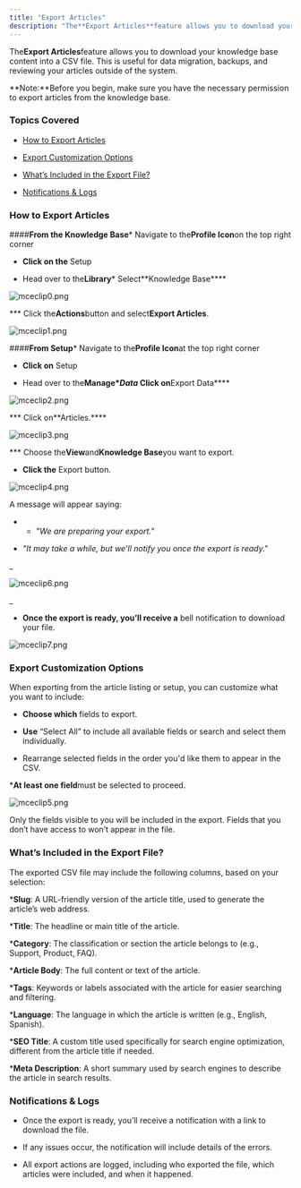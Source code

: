 ```yaml
---
title: "Export Articles"
description: "The**Export Articles**feature allows you to download your knowledge base content into a CSV file. This is useful for data migration, backups, and revi..."
---
```


The**Export Articles**feature allows you to download your knowledge base content into a CSV file. This is useful for data migration, backups, and reviewing your articles outside of the system.

<Note>
**Note:**Before you begin, make sure you have the necessary permission to export articles from the knowledge base.

</Note>

### Topics Covered

* [How to Export Articles](https://support.salesmate.io/hc/en-us/articles/44633603625625-Export-Articles#01JWJQW63J2D7HF6C8NAMWQC9V)

* [Export Customization Options](https://support.salesmate.io/hc/en-us/articles/44633603625625-Export-Articles#h_01JWDF2H3GRTVVD96CJ0CC0XEQ)

* [What’s Included in the Export File?](https://support.salesmate.io/hc/en-us/articles/44633603625625-Export-Articles#h_01JWDF2H3GHKTGXY8ECKZBN08M)

* [Notifications & Logs](https://support.salesmate.io/hc/en-us/articles/44633603625625-Export-Articles#h_01JWDF2H3HN4JKS952QS70QTBJ)

### How to Export Articles

####**From the Knowledge Base*** Navigate to the**Profile Icon**on the top right corner

* **Click on the** Setup

* Head over to the**Library*** Select**Knowledge Base****

![mceclip0.png](./images/mceclip0.png)

*** Click the**Actions**button and select**Export Articles**.

![mceclip1.png](./images/mceclip1.png)

####**From Setup*** Navigate to the**Profile Icon**at the top right corner

* **Click on** Setup

* Head over to the**Manage****Data*** Click on**Export Data****

![mceclip2.png](./images/mceclip2.png)

*** Click on**Articles.****

![mceclip3.png](./images/mceclip3.png)

*** Choose the**View**and**Knowledge Base**you want to export.

* **Click the** Export button.

![mceclip4.png](./images/mceclip4.png)

A message will appear saying:

* * _"We are preparing your export."_

* _"It may take a while, but we’ll notify you once the export is ready."_

_

![mceclip6.png](./images/mceclip6.png)

_

* **Once the export is ready, you’ll receive a** bell notification to download your file.

![mceclip7.png](./images/mceclip7.png)

### Export Customization Options

When exporting from the article listing or setup, you can customize what you want to include:

* **Choose which** fields to export.

* **Use** “Select All” to include all available fields or search and select them individually.

* Rearrange selected fields in the order you'd like them to appear in the CSV.

***At least one field**must be selected to proceed.

![mceclip5.png](./images/mceclip5.png)

Only the fields visible to you will be included in the export. Fields that you don’t have access to won’t appear in the file.

### What’s Included in the Export File?

The exported CSV file may include the following columns, based on your selection:

***Slug**: A URL-friendly version of the article title, used to generate the article’s web address.

***Title**: The headline or main title of the article.

***Category**: The classification or section the article belongs to (e.g., Support, Product, FAQ).

***Article Body**: The full content or text of the article.

***Tags**: Keywords or labels associated with the article for easier searching and filtering.

***Language**: The language in which the article is written (e.g., English, Spanish).

***SEO Title**: A custom title used specifically for search engine optimization, different from the article title if needed.

***Meta Description**: A short summary used by search engines to describe the article in search results.

<Note>

### Notifications & Logs

* Once the export is ready, you’ll receive a notification with a link to download the file.

* If any issues occur, the notification will include details of the errors.

* All export actions are logged, including who exported the file, which articles were included, and when it happened.
</Note>
